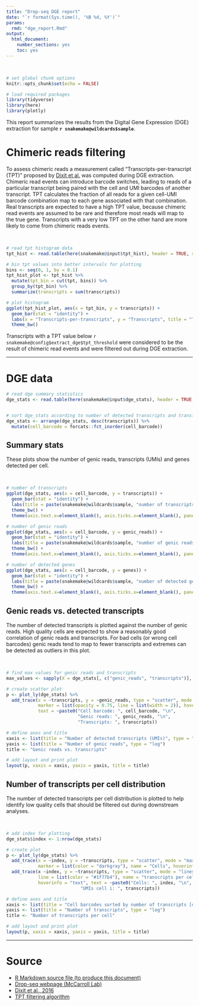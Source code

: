 ```yaml
---
title: "Drop-seq DGE report"
date: "`r format(Sys.time(), '%B %d, %Y')`"
params:
  rmd: "dge_report.Rmd"
output:
  html_document:
    number_sections: yes
    toc: yes
---
```


<br>

```r
# set global chunk options
knitr::opts_chunk$set(echo = FALSE)

# load required packages
library(tidyverse)
library(here)
library(plotly)
```

This report summarizes the results from the Digital Gene Expression (DGE) extraction for sample
**`r snakemake@wildcards$sample`**.

# Chimeric reads filtering
To assess chimeric reads a measurement called "Transcripts-per-transcript (TPT)" proposed by
[Dixit et al.](https://www.biorxiv.org/content/early/2016/12/12/093237.full.pdf) was computed
during DGE extraction. Chimeric read events can introduce barcode switches, leading to reads of a
particular transcript being paired with the cell and UMI barcodes of another transcript. TPT
calculates the fraction of all reads for a given cell-UMI barcode combination map to each gene
associated with that combination. Real transcripts are expected to have a high TPT value, because
chimeric read events are assumed to be rare and therefore most reads will map to the true gene.
Transcripts with a very low TPT on the other hand are more likely to come from chimeric reads
events.

<br>

```r
# read tpt histogram data
tpt_hist <- read.table(here(snakemake@input$tpt_hist), header = TRUE, stringsAsFactors = FALSE)

# bin tpt values into better intervals for plotting
bins <- seq(0, 1, by = 0.1)
tpt_hist_plot <- tpt_hist %>%
  mutate(tpt_bin = cut(tpt, bins)) %>%
  group_by(tpt_bin) %>%
  summarize(transcripts = sum(transcripts))

# plot histogram
ggplot(tpt_hist_plot, aes(x = tpt_bin, y = transcripts)) +
  geom_bar(stat = "identity") +
  labs(x = "Transcripts-per-transcripts", y = "Transcripts", title = "TPT distribution") +
  theme_bw()
```

Transcripts with a TPT value below `r snakemake@config$extract_dge$tpt_threshold` were considered
to be the result of chimeric read events and were filtered out during DGE extraction.

***

# DGE data
```r
# read dge summary statistics
dge_stats <- read.table(here(snakemake@input$dge_stats), header = TRUE, stringsAsFactors = FALSE)


# sort dge_stats according to number of detected transcripts and transform cell barcode into factor
dge_stats <- arrange(dge_stats, desc(transcripts)) %>%
  mutate(cell_barcode = forcats::fct_inorder(cell_barcode))
```

## Summary stats
These plots show the number of genic reads, transcripts (UMIs) and genes detected per cell.

<br>

```r
# number of transcripts
ggplot(dge_stats, aes(x = cell_barcode, y = transcripts)) +
  geom_bar(stat = "identity") + 
  labs(title = paste(snakemake@wildcards$sample, "number of transcripts")) +
  theme_bw() +
  theme(axis.text.x=element_blank(), axis.ticks.x=element_blank(), panel.grid = element_blank())

# number of genic reads
ggplot(dge_stats, aes(x = cell_barcode, y = genic_reads)) + 
  geom_bar(stat = "identity") + 
  labs(title = paste(snakemake@wildcards$sample, "number of genic reads")) +
  theme_bw() +
  theme(axis.text.x=element_blank(), axis.ticks.x=element_blank(), panel.grid = element_blank())

# number of detected genes
ggplot(dge_stats, aes(x = cell_barcode, y = genes)) + 
  geom_bar(stat = "identity") + 
  labs(title = paste(snakemake@wildcards$sample, "number of detected genes")) +
  theme_bw() +
  theme(axis.text.x=element_blank(), axis.ticks.x=element_blank(), panel.grid = element_blank())
```

## Genic reads vs. detected transcripts
The number of detected transcripts is plotted against the number of genic reads. High quality cells
are expected to show a reasonably good correlation of genic reads and transcripts. For bad cells (or
wrong cell barcodes) genic reads tend to map to fewer transcripts and extremes can be detected as
outliers in this plot.

<br>

```r
# find max values for genic reads and transcripts
max_values <- sapply(X = dge_stats[, c("genic_reads", "transcripts")], FUN = max)

# create scatter plot
p <- plot_ly(dge_stats) %>%
  add_trace(x = ~transcripts, y = ~genic_reads, type = "scatter", mode = "markers",
            marker = list(opacity = 0.75, line = list(width = 2)), hoverinfo = "text",
            text = ~paste0("Cell barcode: ", cell_barcode, "\n",
                           "Genic reads: ", genic_reads, "\n",
                           "Transcripts: ", transcripts))

# define axes and title
xaxis <- list(title = "Number of detected transcripts (UMIs)", type = "log")
yaxis <- list(title = "Number of genic reads", type = "log")
title <- "Genic reads vs. transcripts"

# add layout and print plot
layout(p, xaxis = xaxis, yaxis = yaxis, title = title)
```

## Number of transcripts per cell distribution
The number of detected transcripts per cell distribution is plotted to help identify low quality
cells that should be filtered out during downstream analyses.

<br>

```r
# add index for plotting
dge_stats$index <- 1:nrow(dge_stats)

# create plot
p <- plot_ly(dge_stats) %>%
  add_trace(x = ~index, y = ~transcripts, type = "scatter", mode = "markers",
            marker = list(color = "darkgray"), name = "Cells", hoverinfo = "none") %>%
  add_trace(x ~index, y = ~transcripts, type = "scatter", mode = "lines",
            line = list(color = "#1f77b4"), name = "transcripts per cell",
            hoverinfo = "text", text = ~paste0("Cells: ", index, "\n",
                            "UMIs cell i: ", transcripts))

# define axes and title
xaxis <- list(title = "Cell barcodes sorted by number of transcripts [descending]")
yaxis <- list(title = "Number of transcripts", type = "log")
title <- "Number of transcripts per cell"

# add layout and print plot
layout(p, xaxis = xaxis, yaxis = yaxis, title = title)
```

***

# Source
* <a download="dge_report.Rmd" href="`r base64enc::dataURI(file = params$rmd, mime = 'text/rmd',
    encoding = 'base64')`">R Markdown source file (to produce this document)</a>
* [Drop-seq webpage (McCarroll Lab)](http://mccarrolllab.com/dropseq/)
* [Dixit et al., 2016](https://www.biorxiv.org/content/10.1101/093237v1)
* [TPT filtering algorithm](https://github.com/asncd/schimera)
